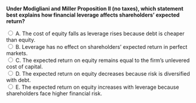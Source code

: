 ::: {.question-block}

<form onsubmit="event.preventDefault(); checkAnswer('module7_mcq_q61')" data-correct-answer="E">
<strong style="display: block;">Under Modigliani and Miller Proposition II (no taxes), which statement best explains how financial leverage affects shareholders’ expected return?</strong>

<label><input type="radio" name="module7_mcq_q61" value="A"> A. The cost of equity falls as leverage rises because debt is cheaper than equity.</label><br>
<label><input type="radio" name="module7_mcq_q61" value="B"> B. Leverage has no effect on shareholders’ expected return in perfect markets.</label><br>
<label><input type="radio" name="module7_mcq_q61" value="C"> C. The expected return on equity remains equal to the firm’s unlevered cost of capital.</label><br>
<label><input type="radio" name="module7_mcq_q61" value="D"> D. The expected return on equity decreases because risk is diversified with debt.</label><br>
<label><input type="radio" name="module7_mcq_q61" value="E"> E. The expected return on equity increases with leverage because shareholders face higher financial risk.</label><br>
</form>

<div id="feedback-module7_mcq_q61" class="feedback" data-status="" style="display:none;">
✅ Correct: E. According to MM Proposition II (no taxes), leverage increases the risk borne by equity holders.  
The cost of equity follows $r_E = r_U + \frac{D}{E}(r_U - r_D)$ — meaning that as the firm issues more debt, equity becomes riskier and investors demand a higher expected return.
</div>

:::
